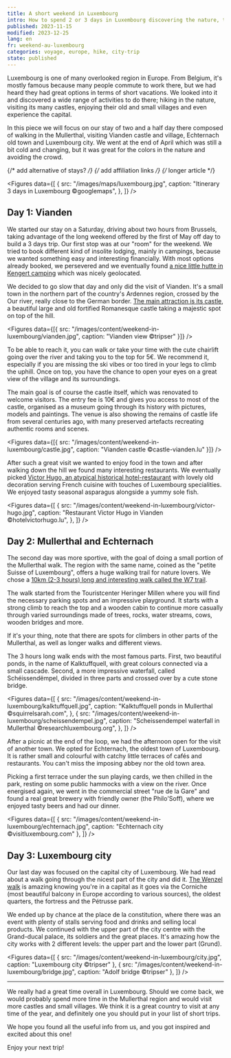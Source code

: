 ```yaml
---
title: A short weekend in Luxembourg
intro: How to spend 2 or 3 days in Luxembourg discovering the nature, the castles and the city?
published: 2023-11-15
modified: 2023-12-25
lang: en
fr: weekend-au-luxembourg
categories: voyage, europe, hike, city-trip
state: published
---
```



Luxembourg is one of many overlooked region in Europe. From Belgium, it's mostly famous because many people commute to work there, but we had heard they had great options in terms of short vacations. We looked into it and discovered a wide range of activities to do there; hiking in the nature, visiting its many castles, enjoying their old and small villages and even experience the capital.

In this piece we will focus on our stay of two and a half day there composed of walking in the Mullerthal, visiting Vianden castle and village, Echternach old town and Luxembourg city. We went at the end of April which was still a bit cold and changing, but it was great for the colors in the nature and avoiding the crowd.

{/* add alternative of stays? */}
{/* add affiliation links */}
{/* longer article */}

<Figures
  data={[
    {
      src: "/images/maps/luxembourg.jpg",
      caption: "Itinerary 3 days in Luxembourg ©googlemaps",
    },
  ]}
/>

## Day 1: Vianden

We started our stay on a Saturday, driving about two hours from Brussels, taking advantage of the long weekend offered by the first of May off day to build a 3 days trip. Our first stop was at our "room" for the weekend. We tried to book different kind of insolite lodging, mainly in campings, because we wanted something easy and interesting financially. With most options already booked, we persevered and we eventually found <a href="https://kengert.lu/en/for-rent/#quartier-huetten" target="_blank">a nice little hutte in Kengert camping</a> which was nicely geolocated.

We decided to go slow that day and only did the visit of Vianden. It's a small town in the northern part of the country's Ardennes region, crossed by the Our river, really close to the German border. <a href="https://castle-vianden.lu/gb/" target="_blank">The main attraction is its castle</a>, a beautiful large and old fortified Romanesque castle taking a majestic spot on top of the hill.

<Figures data={[{ src: "/images/content/weekend-in-luxembourg/vianden.jpg", caption: "Vianden view ©tripser" }]} />

To be able to reach it, you can walk or take your time with the cute chairlift going over the river and taking you to the top for 5€. We recommend it, especially if you are missing the ski vibes or too tired in your legs to climb the uphill. Once on top, you have the chance to open your eyes on a great view of the village and its surroundings.

The main goal is of course the castle itself, which was renovated to welcome visitors. The entry fee is 10€ and gives you access to most of the castle, organised as a museum going through its history with pictures, models and paintings. The venue is also showing the remains of castle life from several centuries ago, with many preserved artefacts recreating authentic rooms and scenes.

<Figures
  data={[{ src: "/images/content/weekend-in-luxembourg/castle.jpg", caption: "Vianden castle ©castle-vianden.lu" }]}
/>

After such a great visit we wanted to enjoy food in the town and after walking down the hill we found many interesting restaurants. We eventually picked <a href="https://www.hotelvictorhugo.lu/our-restaurant/" target="_blank">Victor Hugo, an atypical historical hotel-restaurant</a> with lovely old decoration serving French cuisine with touches of Luxembourg specialities. We enjoyed tasty seasonal asparagus alongside a yummy sole fish.

<Figures
  data={[
    {
      src: "/images/content/weekend-in-luxembourg/victor-hugo.jpg",
      caption: "Restaurant Victor Hugo in Vianden ©hotelvictorhugo.lu",
    },
  ]}
/>

## Day 2: Mullerthal and Echternach

The second day was more sportive, with the goal of doing a small portion of the Mullerthal walk. The region with the same name, coined as the "petite Suisse of Luxembourg", offers a huge walking trail for nature lovers. We chose a <a href="https://www.mullerthal.lu/en/fiche/walking/local-hiking-trail-w7" target="_blank">10km (2-3 hours) long and interesting walk called the W7 trail</a>.

The walk started from the Touristcenter Heringer Millen where you will find the necessary parking spots and an impressive playground. It starts with a strong climb to reach the top and a wooden cabin to continue more casually through varied surroundings made of trees, rocks, water streams, cows, wooden bridges and more.

If it's your thing, note that there are spots for climbers in other parts of the Mullerthal, as well as longer walks and different views.

The 3 hours long walk ends with the most famous parts. First, two beautiful ponds, in the name of Kalktuffquell, with great colours connected via a small cascade. Second, a more impressive waterfall, called Schéissendëmpel, divided in three parts and crossed over by a cute stone bridge.

<Figures
  data={[
    {
      src: "/images/content/weekend-in-luxembourg/kalktuffquell.jpg",
      caption: "Kalktuffquell ponds in Mullerthal ©squirrelsarah.com",
    },
    {
      src: "/images/content/weekend-in-luxembourg/scheissendempel.jpg",
      caption: "Scheissendempel waterfall in Mullerthal ©researchluxembourg.org",
    },
  ]}
/>

After a picnic at the end of the loop, we had the afternoon open for the visit of another town. We opted for Echternach, the oldest town of Luxembourg. It is rather small and colourful with catchy little terraces of cafés and restaurants. You can't miss the imposing abbey nor the old town area.

Picking a first terrace under the sun playing cards, we then chilled in the park, resting on some public hammocks with a view on the river. Once energised again, we went in the commercial street "rue de la Gare" and found a real great brewery with friendly owner (the Philo'Soff), where we enjoyed tasty beers and had our dinner.

<Figures
  data={[
    { src: "/images/content/weekend-in-luxembourg/echternach.jpg", caption: "Echternach city ©visitluxembourg.com" },
  ]}
/>

## Day 3: Luxembourg city

Our last day was focused on the capital city of Luxembourg. We had read about a walk going through the nicest part of the city and did it. <a href="https://www.visitluxembourg.com/tour/wenzel-circular-walk-1000-years-of-history-in-180-minutes" target="_blank">The Wenzel walk</a> is amazing knowing you're in a capital as it goes via the Corniche (most beautiful balcony in Europe according to various sources), the oldest quarters, the fortress and the Pétrusse park.

We ended up by chance at the place de la constitution, where there was an event with plenty of stalls serving food and drinks and selling local products. We continued with the upper part of the city centre with the Grand-ducal palace, its soldiers and the great places. It's amazing how the city works with 2 different levels: the upper part and the lower part (Grund).

<Figures
  data={[
    { src: "/images/content/weekend-in-luxembourg/city.jpg", caption: "Luxembourg city ©tripser" },
    { src: "/images/content/weekend-in-luxembourg/bridge.jpg", caption: "Adolf bridge ©tripser" },
  ]}
/>

<hr />

We really had a great time overall in Luxembourg. Should we come back, we would probably spend more time in the Mullerthal region and would visit more castles and small villages. We think it is a great country to visit at any time of the year, and definitely one you should put in your list of short trips.

We hope you found all the useful info from us, and you got inspired and excited about this one!

Enjoy your next trip!

